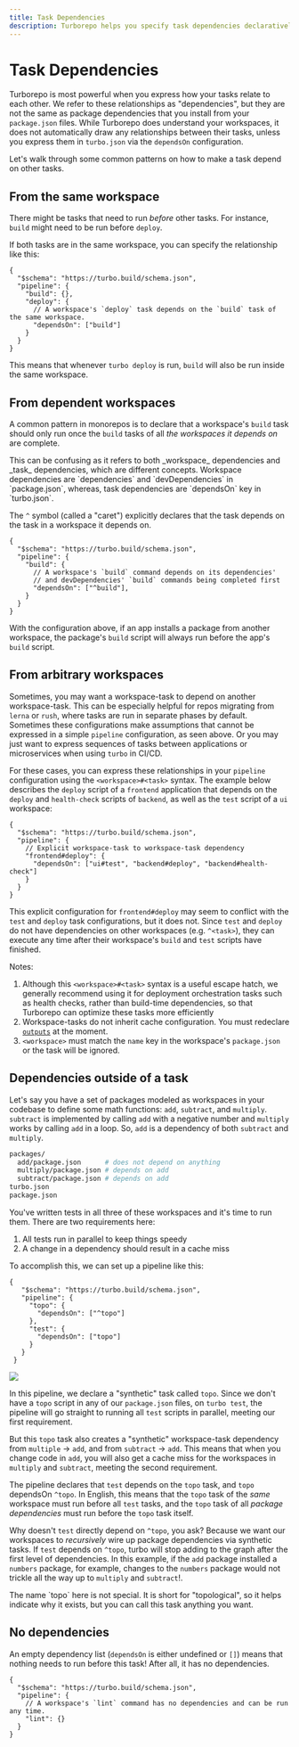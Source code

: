 ```yaml
---
title: Task Dependencies
description: Turborepo helps you specify task dependencies declaratively.
---
```



# Task Dependencies

Turborepo is most powerful when you express how your tasks relate to each other.
We refer to these relationships as "dependencies", but they are not the same as
package dependencies that you install from your `package.json` files. While Turborepo
does understand your workspaces, it does not automatically draw any
relationships between their tasks, unless you express them in `turbo.json` via
the `dependsOn` configuration.

Let's walk through some common patterns on how to make a task depend on other tasks.

## From the same workspace

There might be tasks that need to run _before_ other tasks. For instance,
`build` might need to be run before `deploy`.

If both tasks are in the same workspace, you can specify the relationship like
this:

```jsonc filename="turbo.json"
{
  "$schema": "https://turbo.build/schema.json",
  "pipeline": {
    "build": {},
    "deploy": {
      // A workspace's `deploy` task depends on the `build` task of the same workspace.
      "dependsOn": ["build"]
    }
  }
}
```

This means that whenever `turbo deploy` is run, `build` will also be run
inside the same workspace.

## From dependent workspaces

A common pattern in monorepos is to declare that a workspace's `build` task
should only run once the `build` tasks of all _the workspaces it depends on_ are
complete.

<Callout type="info">
This can be confusing as it refers to both _workspace_ dependencies
and _task_ dependencies, which are different concepts. Workspace dependencies are `dependencies`
and `devDependencies` in `package.json`, whereas, task dependencies are `dependsOn` key in `turbo.json`.
</Callout>

The `^` symbol (called a "caret") explicitly declares that the task depends on the task in a
workspace it depends on.

```jsonc filename="turbo.json"
{
  "$schema": "https://turbo.build/schema.json",
  "pipeline": {
    "build": {
      // A workspace's `build` command depends on its dependencies'
      // and devDependencies' `build` commands being completed first
      "dependsOn": ["^build"],
    }
  }
}
```

With the configuration above, if an app installs a package from another workspace, the package's
`build` script will always run before the app's `build` script.

## From arbitrary workspaces

Sometimes, you may want a workspace-task to depend on another
workspace-task. This can be especially helpful for repos migrating from `lerna`
or `rush`, where tasks are run in separate phases by default. Sometimes these
configurations make assumptions that cannot be expressed in a simple `pipeline`
configuration, as seen above. Or you may just want to express sequences of tasks
between applications or microservices when using `turbo` in CI/CD.

For these cases, you can express these relationships in your `pipeline`
configuration using the `<workspace>#<task>` syntax. The example below describes
the `deploy` script of a `frontend` application that depends on the `deploy` and
`health-check` scripts of `backend`, as well as the `test` script of a `ui`
workspace:

```jsonc filename="turbo.json"
{
  "$schema": "https://turbo.build/schema.json",
  "pipeline": {
    // Explicit workspace-task to workspace-task dependency
    "frontend#deploy": {
      "dependsOn": ["ui#test", "backend#deploy", "backend#health-check"]
    }
  }
}
```

This explicit configuration for `frontend#deploy` may seem to conflict with the
`test` and `deploy` task configurations, but it does not. Since `test` and
`deploy` do not have dependencies on other workspaces (e.g. `^<task>`), they can
execute any time after their workspace's `build` and `test` scripts have
finished.

<Callout>
  Notes:

1. Although this `<workspace>#<task>` syntax is a useful escape hatch, we
   generally recommend using it for deployment orchestration tasks such as
   health checks, rather than build-time dependencies, so that Turborepo can
   optimize these tasks more efficiently
1. Workspace-tasks do not inherit cache configuration. You must redeclare
   [`outputs`](/repo/docs/reference/configuration#outputs) at the moment.
1. `<workspace>` must match the `name` key in the workspace's `package.json` or
   the task will be ignored.

</Callout>

## Dependencies outside of a task

Let's say you have a set of packages modeled as workspaces in your codebase to
define some math functions: `add`, `subtract`, and `multiply`. `subtract` is
implemented by calling `add` with a negative number and `multiply` works by
calling `add` in a loop. So, `add` is a dependency of both `subtract` and
`multiply`.

```bash
packages/
  add/package.json      # does not depend on anything
  multiply/package.json # depends on add
  subtract/package.json # depends on add
turbo.json
package.json
```

You've written tests in all three of these workspaces and it's time to run them.
There are two requirements here:

1. All tests run in parallel to keep things speedy
2. A change in a dependency should result in a cache miss

To accomplish this, we can set up a pipeline like this:

```jsonc filename="turbo.json"
{
   "$schema": "https://turbo.build/schema.json",
   "pipeline": {
     "topo": {
       "dependsOn": ["^topo"]
     },
     "test": {
       "dependsOn": ["topo"]
     }
   }
 }
```

![](/images/docs/task-graph-with-placeholder-task.png)

In this pipeline, we declare a "synthetic" task called `topo`. Since we don't
have a `topo` script in any of our `package.json` files, on `turbo test`, the
pipeline will go straight to running all `test` scripts in parallel, meeting our first requirement.

But this `topo` task also creates a "synthetic" workspace-task dependency from `multiple` -> `add`,
and from `subtract` -> `add`. This means that when you change code in `add`, you will also get
a cache miss for the workspaces in `multiply` and `subtract`, meeting the second requirement.

The pipeline declares that `test` depends on the `topo` task, and `topo` dependsOn `^topo`. In
English, this means that the `topo` task of the _same_ workspace must run before all `test` tasks,
and the `topo` task of all _package dependencies_ must run before the `topo` task itself.

Why doesn't `test` directly depend on `^topo`, you ask? Because we want our workspaces to _recursively_
wire up package dependencies via synthetic tasks. If `test` depends on `^topo`, turbo will stop
adding to the graph after the first level of dependencies. In this example, if the `add` package
installed a `numbers` package, for example, changes to the `numbers` package would not trickle
all the way up to `multiply` and `subtract`!.

<Callout type="tip">
  The name `topo` here is not special. It is short for "topological", so it helps indicate
  why it exists, but you can call this task anything you want.
</Callout>

## No dependencies

An empty dependency list (`dependsOn` is either undefined or `[]`) means that
nothing needs to run before this task! After all, it has no dependencies.

```jsonc filename="turbo.json"
{
  "$schema": "https://turbo.build/schema.json",
  "pipeline": {
    // A workspace's `lint` command has no dependencies and can be run any time.
    "lint": {}
  }
}
```
